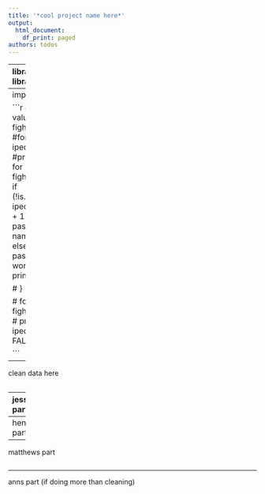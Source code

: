 ```yaml
---
title: '*cool project name here*'
output:
  html_document:
    df_print: paged
authors: todos
---
```


----
libraries here 
```r
library(readxl)

```

----
import data here
```r
fight_songs = read.csv('fight-songs.csv')
ipeds <- read_excel('IPEDS_data.xlsx', sheet='Data')
fight_songs
ipeds
```

```r

# loop through all values ipeds and fight_songs
i <- 1
#for (name_ioeds in ipeds$Name){
#print(name_ioeds)
  for (name in fight_songs$school){
    if (!is.na(pmatch(name, ipeds$Name))){
      i = i + 1
      foo <- paste("works: ", name)
      print(foo)
    }
    else{
      foo <- paste("doesn't work: ", name)
      print(foo)
    }
  }
  
# }


#  for (name in fight_songs$school){
  # pmatch(name, ipeds$Name, dup = FALSE)
 # }

```

----
clean data here
```r

```

----
jessies part
```r

```

----
henrys part
```r

```

----
matthews part
```r

```

----
anns part (if doing more than cleaning)
```r

```



